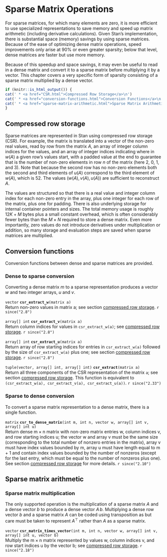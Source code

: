 # Sparse Matrix Operations {#sparse-matrices}

For sparse matrices, for which many elements are zero, it is more
efficient to use specialized representations to save memory and speed
up matrix arithmetic (including derivative calculations).  Given
Stan's implementation, there is substantial space (memory) savings by
using sparse matrices.  Because of the ease of optimizing dense matrix
operations, speed improvements only arise at 90\% or even greater
sparsity; below that level, dense matrices are faster but use more
memory.

Because of this speedup and space savings, it may even be useful to
read in a dense matrix and convert it to a sparse matrix before
multiplying it by a vector.  This chapter covers a very specific form
of sparsity consisting of a sparse matrix multiplied by a dense
vector.

```r
if (knitr::is_html_output()) {
cat(' * <a href="CSR.html">Compressed Row Storage</a>\n')
cat(' * <a href="conversion-functions.html">Conversion Functions</a>\n')
cat(' * <a href="sparse-matrix-arithmetic.html">Sparse Matrix Arithmetic</a>\n')
}
```

## Compressed row storage {#CSR}

Sparse matrices are represented in Stan using compressed row storage
(CSR).  For example, the matrix
\begin{equation*}
A = \begin{bmatrix} 19 & 27 & 0 & 0 \\ 0 & 0 & 0 & 0 \\ 0 & 0 & 0 & 52 \\ 81 & 0 & 95 & 33 \end{bmatrix}
\end{equation*}
is translated into a vector of the non-zero real values, read by row from the matrix $A$,
\begin{equation*}
w(A) = \begin{bmatrix} 19 & 27 & 52 & 81 & 95 & 33 \end{bmatrix}^{\top} \! \! \! ,
\end{equation*}
an array of integer column indices for the values,
\begin{equation*}
v(A) = \begin{bmatrix} 1 & 2 & 4 & 1 & 3 & 4 \end{bmatrix} \! ,
\end{equation*}
and an array of integer indices indicating where in $w(A)$ a given row's values start,
\begin{equation*} u(A) = \begin{bmatrix} 1 & 3 & 3 & 4 & 7 \end{bmatrix} \! ,
\end{equation*}
with a padded value at the end to guarantee that
\begin{equation*} u(A)[n+1] - u(A)[n] \end{equation*}
is the number of non-zero elements in row $n$ of the matrix (here $2$, $0$, $1$, and $3$).
Note that because the second row has no non-zero elements both the second
and third elements of $u(A)$ correspond to the third element of
$w(A)$, which is $52$. The values $(w(A), \, v(A), \, u(A))$ are
sufficient to reconstruct $A$.

The values are structured so that there is a real value and integer
column index for each non-zero entry in the array, plus one integer
for each row of the matrix, plus one for padding.  There is also
underlying storage for internal container pointers and sizes.  The
total memory usage is roughly $12 K + M$ bytes plus a small constant
overhead, which is often considerably fewer bytes than the $M \times
N$ required to store a dense matrix.  Even more importantly, zero
values do not introduce derivatives under multiplication or addition,
so many storage and evaluation steps are saved when sparse matrices
are multiplied.

## Conversion functions

Conversion functions between dense and sparse matrices are provided.

### Dense to sparse conversion

Converting a dense matrix $m$ to a sparse representation produces a
vector $w$ and two integer arrays, $u$ and $v$.

<!-- vector; csr_extract_w; (matrix a); -->
\index{{\tt \bfseries csr\_extract\_w }!{\tt (matrix a): vector}|hyperpage}

`vector` **`csr_extract_w`**`(matrix a)`<br>\newline
Return non-zero values in matrix a; see section [compressed row storage](#CSR).
`r since("2.8")`

<!-- array[] int; csr_extract_v; (matrix a); -->
\index{{\tt \bfseries csr\_extract\_v }!{\tt (matrix a): array[] int}|hyperpage}

`array[] int` **`csr_extract_v`**`(matrix a)`<br>\newline
Return column indices for values in `csr_extract_w(a)`; see
[compressed row storage](#CSR).
`r since("2.8")`

<!-- array[] int; csr_extract_u; (matrix a); -->
\index{{\tt \bfseries csr\_extract\_u }!{\tt (matrix a): array[] int}|hyperpage}

`array[] int` **`csr_extract_u`**`(matrix a)`<br>\newline
Return array of row starting indices for entries in `csr_extract_w(a)`
followed by the size of `csr_extract_w(a)` plus one; see section
[compressed row storage](#CSR).
`r since("2.8")`


<!-- tuple(vector, array[] int, array[] int); csr_extract; (matrix a); -->
\index{{\tt \bfseries csr\_extract }!{\tt (matrix a): tuple(vector, array[] int, array[] int)}|hyperpage}

`tuple(vector, array[] int, array[] int)` **`csr_extract`**`(matrix a)`<br>\newline
Return all three components of the CSR representation of the matrix `a`; see
section [compressed row storage](#CSR).
This function is equivalent to `(csr_extract_w(a), csr_extract_v(a), csr_extract_u(a))`.
`r since("2.33")`

### Sparse to dense conversion

To convert a sparse matrix representation to a dense matrix, there is
a single function.

<!-- matrix; csr_to_dense_matrix; (int m, int n, vector w, array[] int v, array[] int u); -->
\index{{\tt \bfseries csr\_to\_dense\_matrix }!{\tt (int m, int n, vector w, array[] int v, array[] int u): matrix}|hyperpage}

`matrix` **`csr_to_dense_matrix`**`(int m, int n, vector w, array[] int v, array[] int u)`<br>\newline
Return dense $\text{m} \times \text{n}$ matrix with non-zero matrix
entries w, column indices v, and row starting indices u; the vector w
and array v must be the same size (corresponding to the total number of
nonzero entries in the matrix), array v must have index values bounded
by m, array u must have length equal to m + 1 and contain index values
bounded by the number of nonzeros (except for the last entry, which must
be equal to the number of nonzeros plus one). See section
[compressed row storage](#CSR) for more details.
`r since("2.10")`

## Sparse matrix arithmetic

### Sparse matrix multiplication

The only supported operation is the multiplication of a sparse matrix
$A$ and a dense vector $b$ to produce a dense vector $A\,b$.
Multiplying a dense row vector $b$ and a sparse matrix $A$ can be
coded using transposition as
\begin{equation*}
b \, A = (A^{\top} \, b^{\top})^{\top},
\end{equation*}
but care must be taken to represent $A^{\top}$ rather than $A$ as a sparse matrix.

<!-- vector; csr_matrix_times_vector; (int m, int n, vector w, array[] int v, array[] int u, vector b); -->
\index{{\tt \bfseries csr\_matrix\_times\_vector }!{\tt (int m, int n, vector w, array[] int v, array[] int u, vector b): vector}|hyperpage}

`vector` **`csr_matrix_times_vector`**`(int m, int n, vector w, array[] int v, array[] int u, vector b)`<br>\newline
Multiply the $\text{m} \times \text{n}$ matrix represented by values
w, column indices v, and row start indices u by the vector b; see
[compressed row storage](#CSR).
`r since("2.18")`
